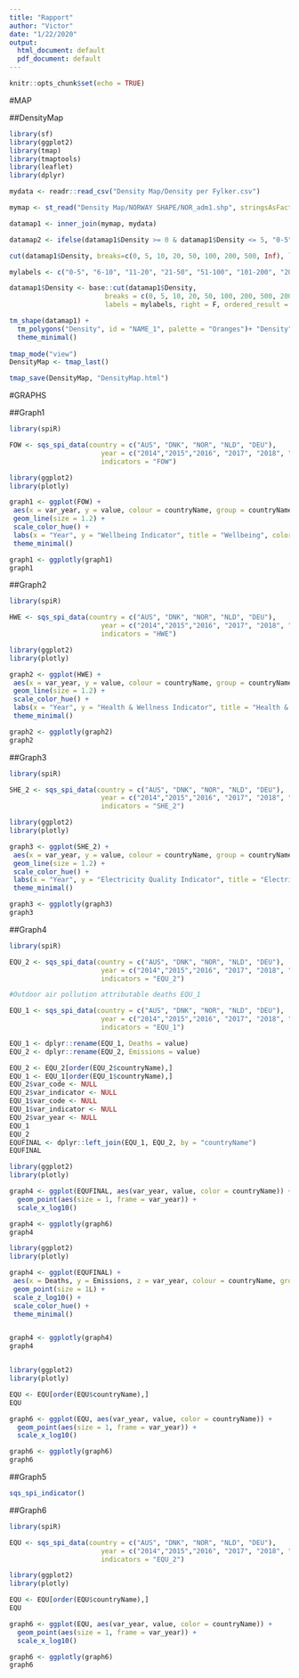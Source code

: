 ```yaml
---
title: "Rapport"
author: "Victor"
date: "1/22/2020"
output:
  html_document: default
  pdf_document: default
---
```


```r
knitr::opts_chunk$set(echo = TRUE)
```

#MAP

##DensityMap

```r
library(sf)
library(ggplot2)
library(tmap)
library(tmaptools)
library(leaflet)
library(dplyr)

mydata <- readr::read_csv("Density Map/Density per Fylker.csv")

mymap <- st_read("Density Map/NORWAY SHAPE/NOR_adm1.shp", stringsAsFactors = FALSE)

datamap1 <- inner_join(mymap, mydata)

```


```r

datamap2 <- ifelse(datamap1$Density >= 0 & datamap1$Density <= 5, "0-5", ifelse(datamap1$Density >= 6 & datamap1$Density <= 10, "6-10", ifelse(datamap1$Density >= 11 & datamap1$Density <= 20, "11-20", ifelse(datamap1$Density >= 21 & datamap1$Density <= 50, "21-50", ifelse(datamap1$Density >= 51 & datamap1$Density <= 100, "51-100", ifelse(datamap1$Density >= 101 & datamap1$Density <= 200, "101-200", ifelse(datamap1$Density >= 201 & datamap1$Density <= 500, "201-500", ifelse(datamap1$Density >= 501, "501+", NA))))))))

```


```r

cut(datamap1$Density, breaks=c(0, 5, 10, 20, 50, 100, 200, 500, Inf), labels=c("0-5", "6-10", "11-20", "21-50", "51-100", "101-200","201-500", "500+"))

```

```r

mylabels <- c("0-5", "6-10", "11-20", "21-50", "51-100", "101-200", "201-500", "500+")

```


```r

datamap1$Density <- base::cut(datamap1$Density,
                        breaks = c(0, 5, 10, 20, 50, 100, 200, 500, 2000), 
                        labels = mylabels, right = F, ordered_result = T)

```


```r

tm_shape(datamap1) +
  tm_polygons("Density", id = "NAME_1", palette = "Oranges")+ "Density"
  theme_minimal()
  
tmap_mode("view")
DensityMap <- tmap_last()

tmap_save(DensityMap, "DensityMap.html")


```


#GRAPHS

##Graph1

```r
library(spiR)

FOW <- sqs_spi_data(country = c("AUS", "DNK", "NOR", "NLD", "DEU"), 
                       year = c("2014","2015","2016", "2017", "2018", "2019"), 
                       indicators = "FOW")
```


```r
library(ggplot2)
library(plotly)

graph1 <- ggplot(FOW) +
 aes(x = var_year, y = value, colour = countryName, group = countryName) +
 geom_line(size = 1.2) +
 scale_color_hue() +
 labs(x = "Year", y = "Wellbeing Indicator", title = "Wellbeing", color = "Countries") +
 theme_minimal() 

graph1 <- ggplotly(graph1)
graph1

```

##Graph2

```r

library(spiR)

HWE <- sqs_spi_data(country = c("AUS", "DNK", "NOR", "NLD", "DEU"), 
                       year = c("2014","2015","2016", "2017", "2018", "2019"), 
                       indicators = "HWE")

```

```r
library(ggplot2)
library(plotly)

graph2 <- ggplot(HWE) +
 aes(x = var_year, y = value, colour = countryName, group = countryName) +
 geom_line(size = 1.2) +
 scale_color_hue() +
 labs(x = "Year", y = "Health & Wellness Indicator", title = "Health & Wellness", color = "Countries") +
 theme_minimal() 

graph2 <- ggplotly(graph2)
graph2

```

##Graph3

```r

library(spiR)

SHE_2 <- sqs_spi_data(country = c("AUS", "DNK", "NOR", "NLD", "DEU"), 
                       year = c("2014","2015","2016", "2017", "2018", "2019"), 
                       indicators = "SHE_2")

```

```r
library(ggplot2)
library(plotly)

graph3 <- ggplot(SHE_2) +
 aes(x = var_year, y = value, colour = countryName, group = countryName) +
 geom_line(size = 1.2) +
 scale_color_hue() +
 labs(x = "Year", y = "Electricity Quality Indicator", title = "Electricity Quality", color = "Countries") +
 theme_minimal() 

graph3 <- ggplotly(graph3)
graph3

```



##Graph4

```r

library(spiR)

EQU_2 <- sqs_spi_data(country = c("AUS", "DNK", "NOR", "NLD", "DEU"), 
                       year = c("2014","2015","2016", "2017", "2018", "2019"), 
                       indicators = "EQU_2")

#Outdoor air pollution attributable deaths EQU_1

EQU_1 <- sqs_spi_data(country = c("AUS", "DNK", "NOR", "NLD", "DEU"), 
                       year = c("2014","2015","2016", "2017", "2018", "2019"), 
                       indicators = "EQU_1")

EQU_1 <- dplyr::rename(EQU_1, Deaths = value)
EQU_2 <- dplyr::rename(EQU_2, Emissions = value)

EQU_2 <- EQU_2[order(EQU_2$countryName),]
EQU_1 <- EQU_1[order(EQU_1$countryName),]
EQU_2$var_code <- NULL
EQU_2$var_indicator <- NULL
EQU_1$var_code <- NULL
EQU_1$var_indicator <- NULL
EQU_2$var_year <- NULL
EQU_1
EQU_2
EQUFINAL <- dplyr::left_join(EQU_1, EQU_2, by = "countryName")
EQUFINAL 


```


```r
library(ggplot2)
library(plotly)

graph4 <- ggplot(EQUFINAL, aes(var_year, value, color = countryName)) +
  geom_point(aes(size = 1, frame = var_year)) +
  scale_x_log10()

graph4 <- ggplotly(graph6)
graph4

```

```r
library(ggplot2)
library(plotly)

graph4 <- ggplot(EQUFINAL) +
 aes(x = Deaths, y = Emissions, z = var_year, colour = countryName, group  = countryName) +
 geom_point(size = 1L) +
 scale_z_log10() +
 scale_color_hue() +
 theme_minimal()


graph4 <- ggplotly(graph4)
graph4



```








```r
library(ggplot2)
library(plotly)

EQU <- EQU[order(EQU$countryName),]
EQU

graph6 <- ggplot(EQU, aes(var_year, value, color = countryName)) +
  geom_point(aes(size = 1, frame = var_year)) +
  scale_x_log10()

graph6 <- ggplotly(graph6)
graph6

```

##Graph5

```r

sqs_spi_indicator()


```



##Graph6

```r

library(spiR)

EQU <- sqs_spi_data(country = c("AUS", "DNK", "NOR", "NLD", "DEU"), 
                       year = c("2014","2015","2016", "2017", "2018", "2019"), 
                       indicators = "EQU_2")

```

```r
library(ggplot2)
library(plotly)

EQU <- EQU[order(EQU$countryName),]
EQU

graph6 <- ggplot(EQU, aes(var_year, value, color = countryName)) +
  geom_point(aes(size = 1, frame = var_year)) +
  scale_x_log10()

graph6 <- ggplotly(graph6)
graph6

```